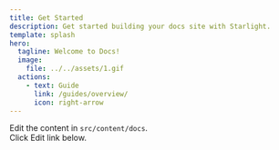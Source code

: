 ```yaml
---
title: Get Started
description: Get started building your docs site with Starlight.
template: splash
hero:
  tagline: Welcome to Docs!
  image:
    file: ../../assets/1.gif
  actions:
    - text: Guide
      link: /guides/overview/
      icon: right-arrow
---
```




<CardGrid stagger>
	<Card title="Update content" icon="pencil">
		Edit the content in <code>src/content/docs</code>.
		<br />Click Edit link below.
	</Card>
</CardGrid>

<script src='/disableClick.js'></script>

<script>
  document.addEventListener('keydown', function(e) {
    // Disable F12
    if (e.key === 'F12') {
      e.preventDefault();
    }
    // Disable Ctrl+Shift+I (Windows) / Cmd+Option+I (Mac)
    if ((e.ctrlKey || e.metaKey) && e.shiftKey && e.key === 'I') {
      e.preventDefault();
    }
    // Disable Ctrl+U (View Source)
    if ((e.ctrlKey || e.metaKey) && e.key === 'u') {
      e.preventDefault();
    }
  });
</script>